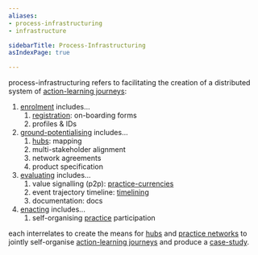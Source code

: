 ```yaml
---
aliases:
- process-infrastructuring
- infrastructure

sidebarTitle: Process-Infrastructuring
asIndexPage: true

---
```


process-infrastructuring refers to facilitating the creation of a distributed system of [action-learning journeys](/patterns/action-learning%20journeys.md):

1. [enrolment](/processes/enrolment.md) includes...
	1. [registration](https://register.prisma.events): on-boarding forms
	2. profiles & IDs
2. [ground-potentialising](/processes/ground-potentialising.md) includes...
	1. [hubs](/collaborators/communities%20of%20place/hubs.md): mapping
	2. multi-stakeholder alignment
	3. network agreements
	4. product specification
3. [evaluating](/processes/evaluation) includes...
	1. value signalling (p2p): [practice-currencies](/processes/process-infrastructuring/practice-currencies)
	2. event trajectory timeline: [timelining](processes/process-infrastructuring/timelining/index.md)
	3. documentation: docs
4. [enacting](/processes/enactment) includes...
	1. self-organising [practice](/glossary/Practice.md) participation

each interrelates to create the means for [hubs](/collaborators/communities%20of%20place/hubs.md) and [practice networks](/collaborators/communities%20of%20practice/practice%20networks.md) to jointly self-organise [action-learning journeys](/patterns/action-learning%20journeys.md) and produce a [case-study](/patterns/case-study.md).

<SystemDiagramPI/>
